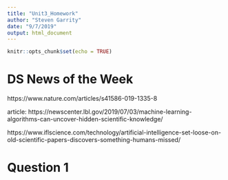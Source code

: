 ```yaml
---
title: "Unit3_Homework"
author: "Steven Garrity"
date: "9/7/2019"
output: html_document
---
```


```r
knitr::opts_chunk$set(echo = TRUE)
```

# DS News of the Week
https://www.nature.com/articles/s41586-019-1335-8

article: https://newscenter.lbl.gov/2019/07/03/machine-learning-algorithms-can-uncover-hidden-scientific-knowledge/

https://www.iflscience.com/technology/artificial-intelligence-set-loose-on-old-scientific-papers-discovers-something-humans-missed/

# Question 1
```r

```


